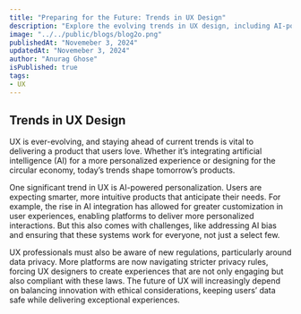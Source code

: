 ```yaml
---
title: "Preparing for the Future: Trends in UX Design"
description: "Explore the evolving trends in UX design, including AI-powered personalization and the impact of data privacy regulations."
image: "../../public/blogs/blog2o.png"
publishedAt: "Novemeber 3, 2024"
updatedAt: "Novemeber 3, 2024"
author: "Anurag Ghose"
isPublished: true
tags:
- UX
---
```


## Trends in UX Design
UX is ever-evolving, and staying ahead of current trends is vital to delivering a product that users love. Whether it’s integrating artificial intelligence (AI) for a more personalized experience or designing for the circular economy, today’s trends shape tomorrow’s products.

One significant trend in UX is AI-powered personalization. Users are expecting smarter, more intuitive products that anticipate their needs. For example, the rise in AI integration has allowed for greater customization in user experiences, enabling platforms to deliver more personalized interactions. But this also comes with challenges, like addressing AI bias and ensuring that these systems work for everyone, not just a select few.

UX professionals must also be aware of new regulations, particularly around data privacy. More platforms are now navigating stricter privacy rules, forcing UX designers to create experiences that are not only engaging but also compliant with these laws. The future of UX will increasingly depend on balancing innovation with ethical considerations, keeping users’ data safe while delivering exceptional experiences.

